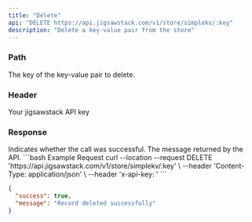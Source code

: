 ```yaml
---
title: "Delete"
api: "DELETE https://api.jigsawstack.com/v1/store/simplekv/:key"
description: "Delete a key-value pair from the store"
---
```


### Path

<ParamField path="key" type="string" required>
  The key of the key-value pair to delete.
</ParamField>

### Header

<ParamField header="x-api-key" type="string" required>
  Your jigsawstack API key
</ParamField>

### Response

<ResponseField name="success" type="boolean">
  Indicates whether the call was successful.
</ResponseField>

<ResponseField name="message" type="string">
  The message returned by the API.
</ResponseField>

<RequestExample>
```bash Example Request
curl --location --request DELETE 'https://api.jigsawstack.com/v1/store/simplekv/:key' \
--header 'Content-Type: application/json' \
--header 'x-api-key: <your-api-key>'
```

</RequestExample>

<ResponseExample>

```json Response
{
  "success": true,
  "message": "Record deleted successfully"
}
```

</ResponseExample>
